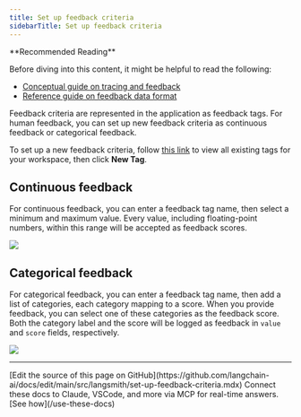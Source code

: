 ```yaml
---
title: Set up feedback criteria
sidebarTitle: Set up feedback criteria
---
```


<Tip>
**Recommended Reading**

Before diving into this content, it might be helpful to read the following:

- [Conceptual guide on tracing and feedback](/langsmith/observability-concepts)
- [Reference guide on feedback data format](/langsmith/feedback-data-format)

</Tip>

Feedback criteria are represented in the application as feedback tags. For human feedback, you can set up new feedback criteria as continuous feedback or categorical feedback.

To set up a new feedback criteria, follow [this link](https://smith.langchain.com/settings/workspaces/feedbacks) to view all existing tags for your workspace, then click **New Tag**.

## Continuous feedback

For continuous feedback, you can enter a feedback tag name, then select a minimum and maximum value. Every value, including floating-point numbers, within this range will be accepted as feedback scores.

![](/langsmith/images/cont-feedback.png)

## Categorical feedback

For categorical feedback, you can enter a feedback tag name, then add a list of categories, each category mapping to a score. When you provide feedback, you can select one of these categories as the feedback score.
Both the category label and the score will be logged as feedback in `value` and `score` fields, respectively.

![](/langsmith/images/cat-feedback.png)

---

<Callout icon="pen-to-square" iconType="regular">
    [Edit the source of this page on GitHub](https://github.com/langchain-ai/docs/edit/main/src/langsmith/set-up-feedback-criteria.mdx)
</Callout>
<Tip icon="terminal" iconType="regular">
    Connect these docs to Claude, VSCode, and more via MCP for    real-time answers. [See how](/use-these-docs)
</Tip>
